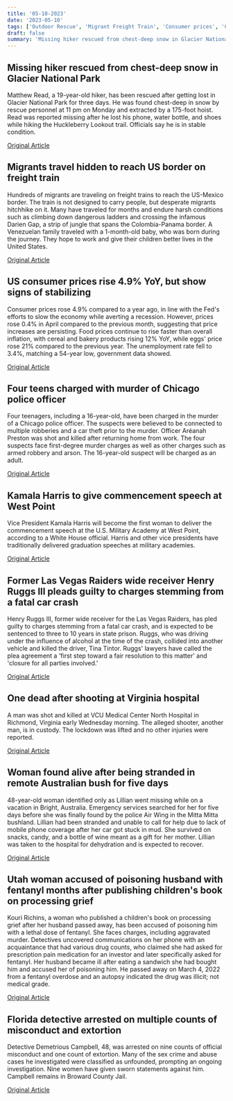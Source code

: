 ```yaml
---
title: '05-10-2023'
date: '2023-05-10'
tags: ['Outdoor Rescue', 'Migrant Freight Train', 'Consumer prices', 'Crime', 'Politics', 'Sports', 'Missing person', 'crime']
draft: false
summary: 'Missing hiker rescued from chest-deep snow in Glacier National Park...'
---
```


## Missing hiker rescued from chest-deep snow in Glacier National Park
Matthew Read, a 19-year-old hiker, has been rescued after getting lost in Glacier National Park for three days. He was found chest-deep in snow by rescue personnel at 11 pm on Monday and extracted by a 175-foot hoist. Read was reported missing after he lost his phone, water bottle, and shoes while hiking the Huckleberry Lookout trail. Officials say he is in stable condition.

[Original Article](https://abcnews.go.com/US/teen-hiker-rescued-chest-deep-snow-glacier-national/story?id=99222442)

## Migrants travel hidden to reach US border on freight train
Hundreds of migrants are traveling on freight trains to reach the US-Mexico border. The train is not designed to carry people, but desperate migrants hitchhike on it. Many have traveled for months and endure harsh conditions such as climbing down dangerous ladders and crossing the infamous Darien Gap, a strip of jungle that spans the Colombia-Panama border. A Venezuelan family traveled with a 1-month-old baby, who was born during the journey. They hope to work and give their children better lives in the United States.

[Original Article](https://abcnews.go.com/US/mom-on-having-baby-during-brutal-migrant-journey-reporters-notebook/story?id=99207287)

## US consumer prices rise 4.9% YoY, but show signs of stabilizing
Consumer prices rose 4.9% compared to a year ago, in line with the Fed's efforts to slow the economy while averting a recession. However, prices rose 0.4% in April compared to the previous month, suggesting that price increases are persisting. Food prices continue to rise faster than overall inflation, with cereal and bakery products rising 12% YoY, while eggs' price rose 21% compared to the previous year. The unemployment rate fell to 3.4%, matching a 54-year low, government data showed.

[Original Article](https://abcnews.go.com/Business/fresh-inflation-data-show-cooling-continued-april/story?id=99194165)

## Four teens charged with murder of Chicago police officer
Four teenagers, including a 16-year-old, have been charged in the murder of a Chicago police officer. The suspects were believed to be connected to multiple robberies and a car theft prior to the murder. Officer Aréanah Preston was shot and killed after returning home from work. The four suspects face first-degree murder charges as well as other charges such as armed robbery and arson. The 16-year-old suspect will be charged as an adult.

[Original Article](https://abcnews.go.com/US/4-teens-charged-murder-beloved-24-year-chicago/story?id=99225746)

## Kamala Harris to give commencement speech at West Point
Vice President Kamala Harris will become the first woman to deliver the commencement speech at the U.S. Military Academy at West Point, according to a White House official. Harris and other vice presidents have traditionally delivered graduation speeches at military academies.

[Original Article](https://abcnews.go.com/Politics/1st-abc-harris-become-1st-woman-deliver-west/story?id=99205933)

## Former Las Vegas Raiders wide receiver Henry Ruggs III pleads guilty to charges stemming from a fatal car crash
Henry Ruggs III, former wide receiver for the Las Vegas Raiders, has pled guilty to charges stemming from a fatal car crash, and is expected to be sentenced to three to 10 years in state prison. Ruggs, who was driving under the influence of alcohol at the time of the crash, collided into another vehicle and killed the driver, Tina Tintor. Ruggs' lawyers have called the plea agreement a 'first step toward a fair resolution to this matter' and 'closure for all parties involved.'

[Original Article](https://abcnews.go.com/Sports/wireStory/raider-henry-ruggs-pleads-guilty-fatal-dui-crash-99230756)

## One dead after shooting at Virginia hospital
A man was shot and killed at VCU Medical Center North Hospital in Richmond, Virginia early Wednesday morning. The alleged shooter, another man, is in custody. The lockdown was lifted and no other injuries were reported.

[Original Article](https://abcnews.go.com/US/1-dead-after-shooting-hospital-richmond-virginia-alleged/story?id=99218610)

## Woman found alive after being stranded in remote Australian bush for five days
48-year-old woman identified only as Lillian went missing while on a vacation in Bright, Australia. Emergency services searched for her for five days before she was finally found by the police Air Wing in the Mitta Mitta bushland. Lillian had been stranded and unable to call for help due to lack of mobile phone coverage after her car got stuck in mud. She survived on snacks, candy, and a bottle of wine meant as a gift for her mother. Lillian was taken to the hospital for dehydration and is expected to recover.

[Original Article](https://abcnews.go.com/US/woman-survives-candy-wine-after-lost-wilderness-5/story?id=99218717)

## Utah woman accused of poisoning husband with fentanyl months after publishing children's book on processing grief
Kouri Richins, a woman who published a children's book on processing grief after her husband passed away, has been accused of poisoning him with a lethal dose of fentanyl. She faces charges, including aggravated murder. Detectives uncovered communications on her phone with an acquaintance that had various drug counts, who claimed she had asked for prescription pain medication for an investor and later specifically asked for fentanyl. Her husband became ill after eating a sandwich she had bought him and accused her of poisoning him. He passed away on March 4, 2022 from a fentanyl overdose and an autopsy indicated the drug was illicit; not medical grade.

[Original Article](https://abcnews.go.com/US/woman-wrote-book-grief-husbands-death-accused-murder/story?id=99199204)

## Florida detective arrested on multiple counts of misconduct and extortion
Detective Demetrious Campbell, 48, was arrested on nine counts of official misconduct and one count of extortion. Many of the sex crime and abuse cases he investigated were classified as unfounded, prompting an ongoing investigation. Nine women have given sworn statements against him. Campbell remains in Broward County Jail.

[Original Article](https://abcnews.go.com/US/wireStory/florida-detective-accused-falsifying-sex-crimes-cases-99222035)
